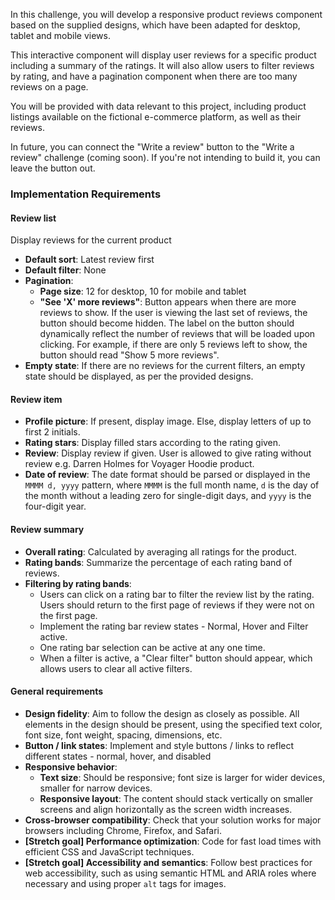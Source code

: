 In this challenge, you will develop a responsive product reviews component based on the supplied designs, which have been adapted for desktop, tablet and mobile views.

This interactive component will display user reviews for a specific product including a summary of the ratings. It will also allow users to filter reviews by rating, and have a pagination component when there are too many reviews on a page.

You will be provided with data relevant to this project, including product listings available on the fictional e-commerce platform, as well as their reviews.

In future, you can connect the "Write a review" button to the "Write a review" challenge (coming soon). If you're not intending to build it, you can leave the button out.

### Implementation Requirements

#### Review list

Display reviews for the current product

- **Default sort**: Latest review first
- **Default filter**: None
- **Pagination**:
  - **Page size**: 12 for desktop, 10 for mobile and tablet
  - **"See 'X' more reviews"**: Button appears when there are more reviews to show. If the user is viewing the last set of reviews, the button should become hidden. The label on the button should dynamically reflect the number of reviews that will be loaded upon clicking. For example, if there are only 5 reviews left to show, the button should read "Show 5 more reviews".
- **Empty state**: If there are no reviews for the current filters, an empty state should be displayed, as per the provided designs.

#### Review item

- **Profile picture**: If present, display image. Else, display letters of up to first 2 initials.
- **Rating stars**: Display filled stars according to the rating given.
- **Review**: Display review if given. User is allowed to give rating without review e.g. Darren Holmes for Voyager Hoodie product.
- **Date of review**: The date format should be parsed or displayed in the `MMMM d, yyyy` pattern, where `MMMM` is the full month name, `d` is the day of the month without a leading zero for single-digit days, and `yyyy` is the four-digit year.

#### Review summary

- **Overall rating**: Calculated by averaging all ratings for the product.
- **Rating bands**: Summarize the percentage of each rating band of reviews.
- **Filtering by rating bands**:
  - Users can click on a rating bar to filter the review list by the rating. Users should return to the first page of reviews if they were not on the first page.
  - Implement the rating bar review states - Normal, Hover and Filter active.
  - One rating bar selection can be active at any one time.
  - When a filter is active, a "Clear filter" button should appear, which allows users to clear all active filters.

#### General requirements

- **Design fidelity**: Aim to follow the design as closely as possible. All elements in the design should be present, using the specified text color, font size, font weight, spacing, dimensions, etc.
- **Button / link states**: Implement and style buttons / links to reflect different states - normal, hover, and disabled
- **Responsive behavior**:
  - **Text size**: Should be responsive; font size is larger for wider devices, smaller for narrow devices.
  - **Responsive layout**: The content should stack vertically on smaller screens and align horizontally as the screen width increases.
- **Cross-browser compatibility**: Check that your solution works for major browsers including Chrome, Firefox, and Safari.
- **[Stretch goal] Performance optimization**: Code for fast load times with efficient CSS and JavaScript techniques.
- **[Stretch goal] Accessibility and semantics**: Follow best practices for web accessibility, such as using semantic HTML and ARIA roles where necessary and using proper `alt` tags for images.
